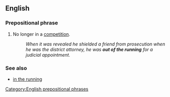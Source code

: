 ==English==

===Prepositional phrase===
{{en-PP|head=[[out of]] the [[running]]}}

# {{lb|en|idiomatic}} No longer in a [[competition]].
#: ''When it was revealed he shielded a friend from prosecution when he was the district attorney, he was '''out of the running''' for a judicial appointment.''

===See also===
* [[in the running]]

[[Category:English prepositional phrases]]